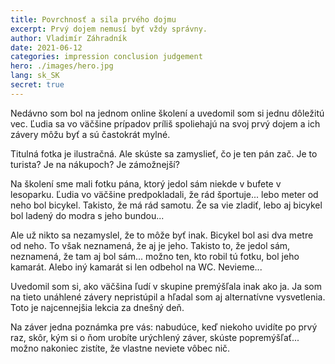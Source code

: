 ```yaml
---
title: Povrchnosť a sila prvého dojmu
excerpt: Prvý dojem nemusí byť vždy správny.
author: Vladimír Záhradník
date: 2021-06-12
categories: impression conclusion judgement
hero: ./images/hero.jpg
lang: sk_SK
secret: true
---
```


Nedávno som bol na jednom online školení a uvedomil som si jednu dôležitú vec. Ľudia sa vo väčšine prípadov príliš spoliehajú na svoj prvý dojem a ich závery môžu byť a sú častokrát mylné.

Titulná fotka je ilustračná. Ale skúste sa zamyslieť, čo je ten pán zač. Je to turista? Je na nákupoch? Je zámožnejší?

Na školení sme mali fotku pána, ktorý jedol sám niekde v bufete v lesoparku. Ľudia vo väčšine predpokladali, že rád športuje... lebo meter od neho bol bicykel. Takisto, že má rád samotu. Že sa vie zladiť, lebo aj bicykel bol ladený do modra s jeho bundou...

Ale už nikto sa nezamyslel, že to môže byť inak. Bicykel bol asi dva metre od neho. To však neznamená, že aj je jeho. Takisto to, že jedol sám, neznamená, že tam aj bol sám... možno ten, kto robil tú fotku, bol jeho kamarát. Alebo iný kamarát si len odbehol na WC. Nevieme...

Uvedomil som si, ako väčšina ľudí v skupine premýšľala inak ako ja. Ja som na tieto unáhlené závery nepristúpil a hľadal som aj alternatívne vysvetlenia. Toto je najcennejšia lekcia za dnešný deň.

Na záver jedna poznámka pre vás: nabudúce, keď niekoho uvidíte po prvý raz, skôr, kým si o ňom urobíte urýchlený záver, skúste popremýšľať... možno nakoniec zistíte, že vlastne neviete vôbec nič.